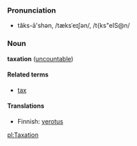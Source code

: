 ===Pronunciation===
*tăks-ā'shən, /tæksˈeɪʃən/, /t{ks"eIS@n/

===Noun===
'''taxation''' ([[uncountable]])

====Related terms====
*[[tax]]

====Translations====
*Finnish: [[verotus]]
<!--*Swedish: [[beskattning]] ''c'' --- is ''taxation'' related to ''tax''?-->

[[pl:Taxation]]